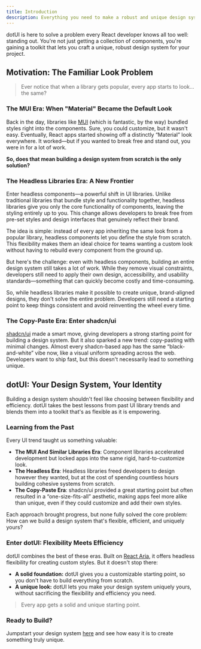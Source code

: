---
title: Introduction
description: Everything you need to make a robust and unique design system.
---

dotUI is here to solve a problem every React developer knows all too well: standing out. You're not just getting a collection of components, you're gaining a toolkit that lets you craft a unique, robust design system for your project.

## Motivation: The Familiar Look Problem

> Ever notice that when a library gets popular, every app starts to look... the same?

### The MUI Era: When "Material" Became the Default Look

Back in the day, libraries like [MUI](https://mui.com/) (which is fantastic, by the way) bundled styles right into the components. Sure, you could customize, but it wasn't easy. Eventually, React apps started showing off a distinctly “Material” look everywhere. It worked—but if you wanted to break free and stand out, you were in for a lot of work.

**So, does that mean building a design system from scratch is the only solution?**

### The Headless Libraries Era: A New Frontier

Enter headless components—a powerful shift in UI libraries. Unlike traditional libraries that bundle style and functionality together, headless libraries give you only the core functionality of components, leaving the styling entirely up to you. This change allows developers to break free from pre-set styles and design interfaces that genuinely reflect their brand.

The idea is simple: instead of every app inheriting the same look from a popular library, headless components let you define the style from scratch. This flexibility makes them an ideal choice for teams wanting a custom look without having to rebuild every component from the ground up.

But here's the challenge: even with headless components, building an entire design system still takes a lot of work. While they remove visual constraints, developers still need to apply their own design, accessibility, and usability standards—something that can quickly become costly and time-consuming.

So, while headless libraries make it possible to create unique, brand-aligned designs, they don't solve the entire problem. Developers still need a starting point to keep things consistent and avoid reinventing the wheel every time.

### The Copy-Paste Era: Enter shadcn/ui

[shadcn/ui](https://ui.shadcn.com/) made a smart move, giving developers a strong starting point for building a design system. But it also sparked a new trend: copy-pasting with minimal changes. Almost every shadcn-based app has the same “black-and-white” vibe now, like a visual uniform spreading across the web. Developers want to ship fast, but this doesn't necessarily lead to something unique.

## dotUI: Your Design System, Your Identity

Building a design system shouldn't feel like choosing between flexibility and efficiency. dotUI takes the best lessons from past UI library trends and blends them into a toolkit that's as flexible as it is empowering.

### Learning from the Past

Every UI trend taught us something valuable:

- **The MUI And Similar Libraries Era**: Component libraries accelerated development but locked apps into the same rigid, hard-to-customize look.
- **The Headless Era**: Headless libraries freed developers to design however they wanted, but at the cost of spending countless hours building cohesive systems from scratch.
- **The Copy-Paste Era**: shadcn/ui provided a great starting point but often resulted in a “one-size-fits-all” aesthetic, making apps feel more alike than unique, even if they could customize and add their own styles.

Each approach brought progress, but none fully solved the core problem: How can we build a design system that's flexible, efficient, and uniquely yours?

### Enter dotUI: Flexibility Meets Efficiency

dotUI combines the best of these eras. Built on [React Aria](https://react-spectrum.adobe.com/react-aria/), it offers headless flexibility for creating custom styles. But it doesn't stop there:

- **A solid foundation:** dotUI gives you a customizable starting point, so you don't have to build everything from scratch.
- **A unique look:** dotUI lets you make your design system uniquely yours, without sacrificing the flexibility and efficiency you need.

> Every app gets a solid and unique starting point.

### Ready to Build?

Jumpstart your design system [here](/themes) and see how easy it is to create something truly unique.
